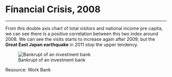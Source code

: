 # Financial Crisis, 2008
***

From this double axis chart of total visitors and national income pre capita, we can see there is a positive correlation between this two index around 2008. We can see the visits starts to increase again after 2009, but the **Great East Japan earthquake** in 2011 stop the upper tendency.

![Bankrupt of an investment bank](https://qph.ec.quoracdn.net/main-qimg-8ef43997d273aa603af00e88be44b227)

Resource: Work Bank

